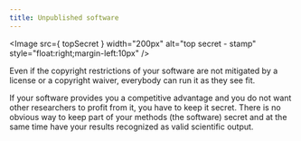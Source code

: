 ```yaml
---
title: Unpublished software
---
```



<Image
  src={ topSecret  }
  width="200px"
  alt="top secret - stamp"
  style="float:right;margin-left:10px" />


Even if the copyright restrictions of your software are not mitigated by a
license or a copyright waiver, everybody can run it as they see fit.

If your software provides you a competitive advantage and you do not want other
researchers to profit from it, you have to keep it secret. There is no obvious
way to keep part of your methods (the software) secret and at the same time have
your results recognized as valid scientific output.
